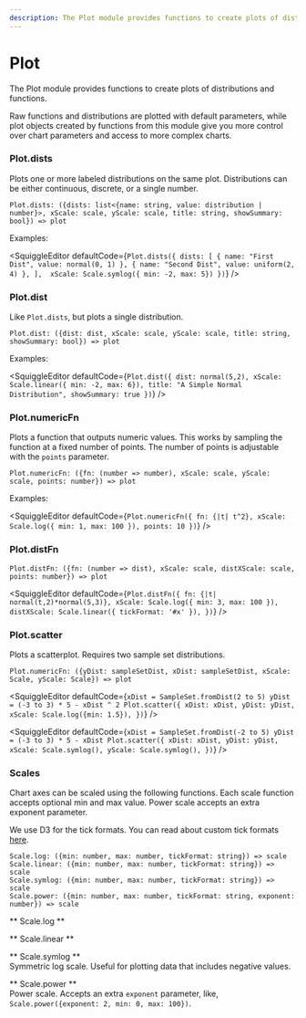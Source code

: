 ```yaml
---
description: The Plot module provides functions to create plots of distributions and functions.
---
```



# Plot

The Plot module provides functions to create plots of distributions and functions.

Raw functions and distributions are plotted with default parameters, while plot objects created by functions from this module give you more control over chart parameters and access to more complex charts.

### Plot.dists

Plots one or more labeled distributions on the same plot. Distributions can be either continuous, discrete, or a single number.

```
Plot.dists: ({dists: list<{name: string, value: distribution | number}>, xScale: scale, yScale: scale, title: string, showSummary: bool}) => plot
```

Examples:

<SquiggleEditor
  defaultCode={`Plot.dists({
    dists: [
        { name: "First Dist", value: normal(0, 1) },
        { name: "Second Dist", value: uniform(2, 4) },
    ], 
    xScale: Scale.symlog({ min: -2, max: 5})
})`}
/>

### Plot.dist

Like `Plot.dists`, but plots a single distribution.

```
Plot.dist: ({dist: dist, xScale: scale, yScale: scale, title: string, showSummary: bool}) => plot
```

Examples:

<SquiggleEditor
  defaultCode={`Plot.dist({
    dist: normal(5,2),
    xScale: Scale.linear({ min: -2, max: 6}),
    title: "A Simple Normal Distribution",
    showSummary: true
})`}
/>

### Plot.numericFn

Plots a function that outputs numeric values. This works by sampling the function at a fixed number of points. The number of points is adjustable with the `points` parameter.

```
Plot.numericFn: ({fn: (number => number), xScale: scale, yScale: scale, points: number}) => plot
```

Examples:

<SquiggleEditor
  defaultCode={`Plot.numericFn({
  fn: {|t| t^2},
  xScale: Scale.log({
    min: 1,
    max: 100
  }),
  points: 10
})`}
/>

### Plot.distFn

```
Plot.distFn: ({fn: (number => dist), xScale: scale, distXScale: scale, points: number}) => plot
```

<SquiggleEditor
  defaultCode={`Plot.distFn({
  fn: {|t| normal(t,2)*normal(5,3)},
  xScale: Scale.log({ min: 3, max: 100 }),
  distXScale: Scale.linear({ tickFormat: '#x' }),
})`}
/>

### Plot.scatter

Plots a scatterplot. Requires two sample set distributions.

```
Plot.numericFn: ({yDist: sampleSetDist, xDist: sampleSetDist, xScale: Scale, yScale: Scale}) => plot
```

<SquiggleEditor
  defaultCode={`xDist = SampleSet.fromDist(2 to 5)
yDist = (-3 to 3) * 5 - xDist ^ 2
Plot.scatter({
  xDist: xDist,
  yDist: yDist,
  xScale: Scale.log({min: 1.5}),
})`}
/>

<SquiggleEditor
  defaultCode={`xDist = SampleSet.fromDist(-2 to 5)
yDist = (-3 to 3) * 5 - xDist
Plot.scatter({
  xDist: xDist,
  yDist: yDist,
  xScale: Scale.symlog(),
  yScale: Scale.symlog(),
})`}
/>

### Scales

Chart axes can be scaled using the following functions. Each scale function accepts optional min and max value. Power scale accepts an extra exponent parameter.

We use D3 for the tick formats. You can read about custom tick formats [here](https://github.com/d3/d3-format).

```
Scale.log: ({min: number, max: number, tickFormat: string}) => scale
Scale.linear: ({min: number, max: number, tickFormat: string}) => scale
Scale.symlog: ({min: number, max: number, tickFormat: string}) => scale
Scale.power: ({min: number, max: number, tickFormat: string, exponent: number}) => scale
```

** Scale.log **

** Scale.linear **

** Scale.symlog **  
Symmetric log scale. Useful for plotting data that includes negative values.

** Scale.power **  
Power scale. Accepts an extra `exponent` parameter, like, `Scale.power({exponent: 2, min: 0, max: 100})`.
